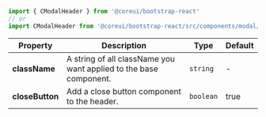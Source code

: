
```jsx
import { CModalHeader } from '@coreui/bootstrap-react'
// or
import CModalHeader from '@coreui/bootstrap-react/src/components/modal/CModalHeader'
```

| Property | Description | Type | Default |
| --- | --- | --- | --- |
| **className** | A string of all className you want applied to the base component. | `string` | - |
| **closeButton** | Add a close button component to the header. | `boolean` | true |
